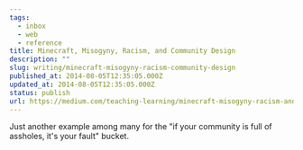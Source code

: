 ```yaml
---
tags:
  - inbox
  - web
  - reference
title: Minecraft, Misogyny, Racism, and Community Design
description: ""
slug: writing/minecraft-misogyny-racism-community-design
published_at: 2014-08-05T12:35:05.000Z
updated_at: 2014-08-05T12:35:05.000Z
status: publish
url: https://medium.com/teaching-learning/minecraft-misogyny-racism-and-community-design-9729179f4847
---
```

Just another example among many for the "if your community is full of assholes, it's your fault" bucket.
